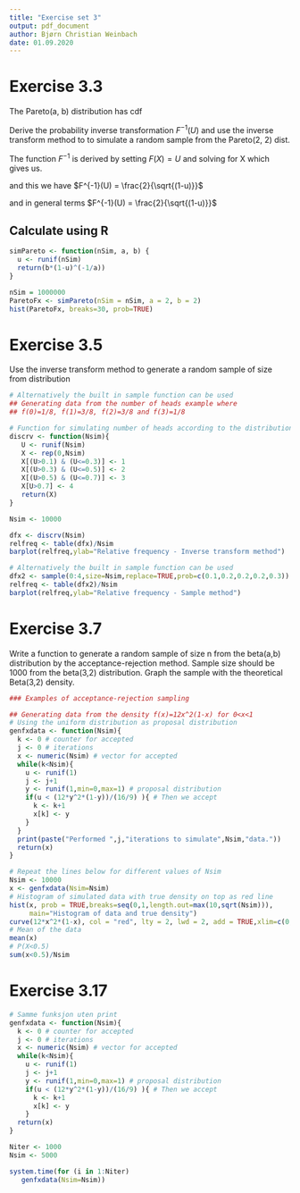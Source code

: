 ```yaml
---
title: "Exercise set 3"
output: pdf_document
author: Bjørn Christian Weinbach
date: 01.09.2020
---
```


# Exercise 3.3

The Pareto(a, b) distribution has cdf
\begin{equation}
  F(x) = 1 - \frac{b^a}{x^a}
\end{equation}

Derive the probability inverse transformation $F^{-1}(U)$ and use the inverse
transform method to to simulate a random sample from the Pareto(2, 2) dist.

The function $F^{-1}$ is derived by setting $F(X) = U$ and solving for X which
gives us.

\begin{equation}
  U = 1 - \frac{4}{x^2} \implies X = \frac{2}{\sqrt{(1-u)}}
\end{equation}

and this we have $F^{-1}(U) = \frac{2}{\sqrt{(1-u)}}$

and in general terms $F^{-1}(U) = \frac{2}{\sqrt{(1-u)}}$

## Calculate using R

```r
simPareto <- function(nSim, a, b) {
  u <- runif(nSim)
  return(b*(1-u)^(-1/a))
}

nSim = 1000000
ParetoFx <- simPareto(nSim = nSim, a = 2, b = 2)
hist(ParetoFx, breaks=30, prob=TRUE)
```


# Exercise 3.5

Use the inverse transform method to generate a random sample of size from
distribution

```r
# Alternatively the built in sample function can be used 
## Generating data from the number of heads example where 
## f(0)=1/8, f(1)=3/8, f(2)=3/8 and f(3)=1/8

# Function for simulating number of heads according to the distribution above
discrv <- function(Nsim){
   U <- runif(Nsim)
   X <- rep(0,Nsim)
   X[(U>0.1) & (U<=0.3)] <- 1
   X[(U>0.3) & (U<=0.5)] <- 2
   X[(U>0.5) & (U<=0.7)] <- 3
   X[U>0.7] <- 4
   return(X)
}

Nsim <- 10000

dfx <- discrv(Nsim)
relfreq <- table(dfx)/Nsim
barplot(relfreq,ylab="Relative frequency - Inverse transform method")

# Alternatively the built in sample function can be used 
dfx2 <- sample(0:4,size=Nsim,replace=TRUE,prob=c(0.1,0.2,0.2,0.2,0.3))
relfreq <- table(dfx2)/Nsim
barplot(relfreq,ylab="Relative frequency - Sample method")
```


# Exercise 3.7

Write a function to generate a random sample of size n from the beta(a,b)
distribution by the acceptance-rejection method. Sample size should be
1000 from the beta(3,2) distribution. Graph the sample with the theoretical
Beta(3,2) density.

``` r
### Examples of acceptance-rejection sampling

## Generating data from the density f(x)=12x^2(1-x) for 0<x<1
# Using the uniform distribution as proposal distribution
genfxdata <- function(Nsim){
  k <- 0 # counter for accepted
  j <- 0 # iterations
  x <- numeric(Nsim) # vector for accepted
  while(k<Nsim){
    u <- runif(1)
    j <- j+1
    y <- runif(1,min=0,max=1) # proposal distribution
    if(u < (12*y^2*(1-y))/(16/9) ){ # Then we accept
      k <- k+1
      x[k] <- y
    }
  }
  print(paste("Performed ",j,"iterations to simulate",Nsim,"data."))
  return(x)
}

# Repeat the lines below for different values of Nsim
Nsim <- 10000
x <- genfxdata(Nsim=Nsim)
# Histogram of simulated data with true density on top as red line
hist(x, prob = TRUE,breaks=seq(0,1,length.out=max(10,sqrt(Nsim))),
     main="Histogram of data and true density")
curve(12*x^2*(1-x), col = "red", lty = 2, lwd = 2, add = TRUE,xlim=c(0,1))
# Mean of the data
mean(x)
# P(X<0.5)
sum(x<0.5)/Nsim
```

# Exercise 3.17

```r
# Samme funksjon uten print
genfxdata <- function(Nsim){
  k <- 0 # counter for accepted
  j <- 0 # iterations
  x <- numeric(Nsim) # vector for accepted
  while(k<Nsim){
    u <- runif(1)
    j <- j+1
    y <- runif(1,min=0,max=1) # proposal distribution
    if(u < (12*y^2*(1-y))/(16/9) ){ # Then we accept
      k <- k+1
      x[k] <- y
    }
  return(x)
}

Niter <- 1000
Nsim <- 5000

system.time(for (i in 1:Niter)
   genfxdata(Nsim=Nsim))
```